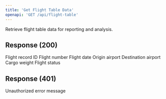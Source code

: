 ```yaml
---
title: 'Get Flight Table Data'
openapi: 'GET /api/flight-table'
---
```


Retrieve flight table data for reporting and analysis.

## Response (200)

<ParamField status="200" type="object">
  <ParamField name="flights" type="array">
    <ParamField name="id" type="integer">
      Flight record ID
    </ParamField>
    <ParamField name="flight" type="string">
      Flight number
    </ParamField>
    <ParamField name="date" type="string" format="date">
      Flight date
    </ParamField>
    <ParamField name="origin" type="string">
      Origin airport
    </ParamField>
    <ParamField name="destination" type="string">
      Destination airport
    </ParamField>
    <ParamField name="weight" type="number">
      Cargo weight
    </ParamField>
    <ParamField name="status" type="string">
      Flight status
    </ParamField>
  </ParamField>
</ParamField>

## Response (401)

<ParamField status="401" type="object">
  <ParamField name="error" type="string">
    Unauthorized error message
  </ParamField>
</ParamField>
